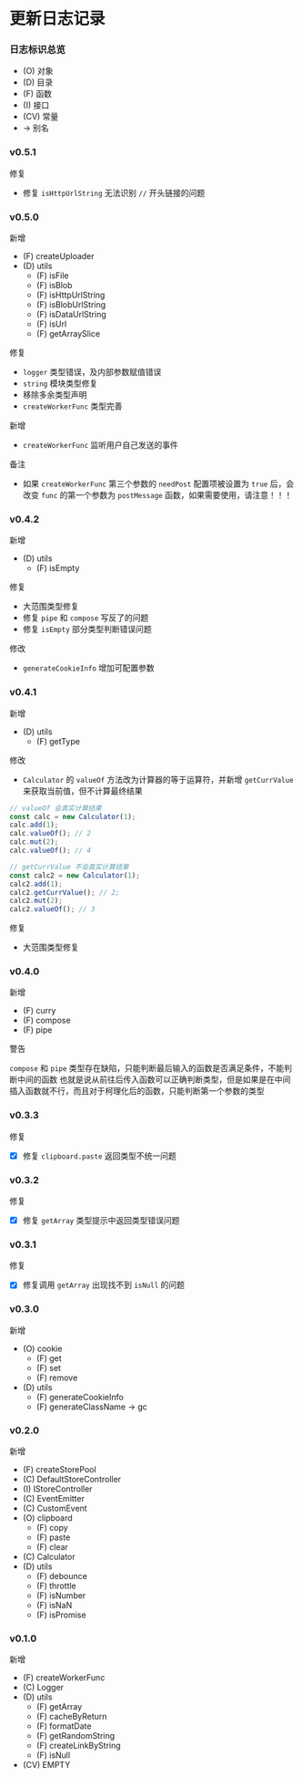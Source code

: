 # 更新日志记录

### 日志标识总览

- (O) 对象
- (D) 目录
- (F) 函数
- (I) 接口
- (CV) 常量
- -> 别名

### v0.5.1

修复

- 修复 `isHttpUrlString` 无法识别 `//` 开头链接的问题

### v0.5.0

新增

- (F) createUploader
- (D) utils
  - (F) isFile
  - (F) isBlob
  - (F) isHttpUrlString
  - (F) isBlobUrlString
  - (F) isDataUrlString
  - (F) isUrl
  - (F) getArraySlice

修复

- `logger` 类型错误，及内部参数赋值错误
- `string` 模块类型修复
- 移除多余类型声明
- `createWorkerFunc` 类型完善

新增

- `createWorkerFunc` 监听用户自己发送的事件

备注

- 如果 `createWorkerFunc` 第三个参数的 `needPost` 配置项被设置为 `true` 后，会改变 `func` 的第一个参数为 `postMessage` 函数，如果需要使用，请注意！！！

### v0.4.2

新增

- (D) utils
  - (F) isEmpty

修复

- 大范围类型修复
- 修复 `pipe` 和 `compose` 写反了的问题
- 修复 `isEmpty` 部分类型判断错误问题

修改

- `generateCookieInfo` 增加可配置参数

### v0.4.1

新增

- (D) utils
  - (F) getType

修改

- `Calculator` 的 `valueOf` 方法改为计算器的等于运算符，并新增 `getCurrValue` 来获取当前值，但不计算最终结果

```js
// valueOf 会真实计算结果
const calc = new Calculator(1);
calc.add(1);
calc.valueOf(); // 2
calc.mut(2);
calc.valueOf(); // 4

// getCurrValue 不会真实计算结果
const calc2 = new Calculator(1);
calc2.add(1);
calc2.getCurrValue(); // 2;
calc2.mut(2);
calc2.valueOf(); // 3
```

修复

- 大范围类型修复

### v0.4.0

新增

- (F) curry
- (F) compose
- (F) pipe

警告

`compose` 和 `pipe` 类型存在缺陷，只能判断最后输入的函数是否满足条件，不能判断中间的函数
也就是说从前往后传入函数可以正确判断类型，但是如果是在中间插入函数就不行，而且对于柯理化后的函数，只能判断第一个参数的类型

### v0.3.3

修复

- [x] 修复 `clipboard.paste` 返回类型不统一问题


### v0.3.2

修复

- [x] 修复 `getArray` 类型提示中返回类型错误问题


### v0.3.1

修复

- [x] 修复调用 `getArray` 出现找不到 `isNull` 的问题

### v0.3.0

新增

- (O) cookie
  - (F) get
  - (F) set
  - (F) remove
- (D) utils
  - (F) generateCookieInfo
  - (F) generateClassName -> gc

### v0.2.0

新增

- (F) createStorePool
- (C) DefaultStoreController
- (I) IStoreController
- (C) EventEmitter
- (C) CustomEvent
- (O) clipboard
  - (F) copy
  - (F) paste
  - (F) clear
- (C) Calculator
- (D) utils
  - (F) debounce
  - (F) throttle
  - (F) isNumber
  - (F) isNaN
  - (F) isPromise

### v0.1.0

新增

- (F) createWorkerFunc
- (C) Logger
- (D) utils
  - (F) getArray
  - (F) cacheByReturn
  - (F) formatDate
  - (F) getRandomString
  - (F) createLinkByString
  - (F) isNull
- (CV) EMPTY
